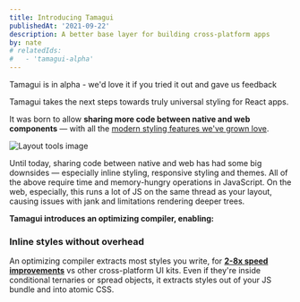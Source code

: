 ```yaml
---
title: Introducing Tamagui
publishedAt: '2021-09-22'
description: A better base layer for building cross-platform apps
by: nate
# relatedIds:
#   - 'tamagui-alpha'
---
```


<Notice>Tamagui is in alpha - we'd love it if you tried it out and gave us feedback</Notice>

Tamagui takes the next steps towards truly universal styling for React apps.

It was born to allow **sharing more code between native and web components** — with all the [modern styling features we've grown love](/docs/intro/introduction).

<Image
  title="Layout tools image"
  src="/blog/introducing-tamagui/hero.png"
  size="hero"
  height={200}
/>

Until today, sharing code between native and web has had some big downsides — especially inline styling, responsive styling and themes. All of the above require time and memory-hungry operations in JavaScript. On the web, especially, this runs a lot of JS on the same thread as your layout, causing issues with jank and limitations rendering deeper trees.

**Tamagui introduces an optimizing compiler, enabling:**

### Inline styles without overhead

An optimizing compiler extracts most styles you write, for [**2-8x speed improvements**](/docs/intro/benchmarks) vs other cross-platform UI kits. Even if they're inside conditional ternaries or spread objects, it extracts styles out of your JS bundle and into atomic CSS.
